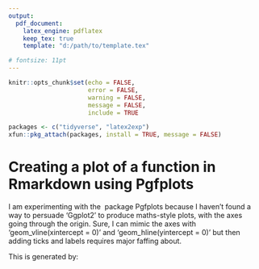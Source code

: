 ---
output:
  pdf_document:
    latex_engine: pdflatex
    keep_tex: true
    template: "d:/path/to/template.tex"

# fontsize: 11pt
---

```{r all_chunks, include=FALSE}
knitr::opts_chunk$set(echo = FALSE, 
                      error = FALSE, 
                      warning = FALSE, 
                      message = FALSE, 
                      include = TRUE
```

```{r label = "load-pkgs"}
packages <- c("tidyverse", "latex2exp")
xfun::pkg_attach(packages, install = TRUE, message = FALSE)
```
\pagestyle{empty}
# Creating a plot of a function in Rmarkdown using Pgfplots

I am experimenting with the \LaTeX\ package Pgfplots because I haven't found a way to persuade 'Ggplot2' to produce maths-style plots, with the axes going through the origin. Sure, I can mimic the axes with 'geom_vline(xintercept = 0)' and 'geom_hline(yintercept = 0)' but then adding ticks and labels requires major faffing about.

\begin{tikzpicture}
  \begin{axis}[
          width = 10cm, 
          title style = { at = {(axis description cs: 0, 1)}, 
                          yshift = 5mm, 
                          font = \small, 
                          }, 
          title = An example plot, 
          axis lines = middle, 
          enlargelimits = true, 
          axis line style = {thick, black}, 
          xlabel = $x$, 
          ylabel = {$f(x)$}, 
          label style = {font = \small, }, 
          xlabel style = {anchor = west, }, 
          ylabel style = {anchor = south, }, 
          tick style = {thick, black}, 
          tick label style = {font = \tiny}, 
          xtick = {-4,...,4}, 
          tick align = outside, 
          major tick length = {0.6mm}, 
          ]
  \addplot[
          domain = -3.75:3.75, 
          samples = 200, 
          smooth, red, 
          ]
          {(1/4)*x^3};
  \addplot[
          domain = -3.25:3, 
          samples = 200, 
          smooth, blue, 
          ]
          {x^2 + 2*x + 1};
  \end{axis}
\end{tikzpicture}

This is generated by:

\begin{verbatim}
\begin{tikzpicture}
  \begin{axis}[
          width = 10cm, 
          title style = { at = {(axis description cs: 0, 1)}, 
                          yshift = 5mm, 
                          font = \small, 
                          }, 
          title = An example plot, 
          axis lines = middle, 
          enlargelimits = true, 
          axis line style = {thick, black}, 
          xlabel = $x$, 
          ylabel = {$f(x)$}, 
          label style = {font = \small, }, 
          xlabel style = {anchor = west, }, 
          ylabel style = {anchor = south, }, 
          tick style = {thick, black}, 
          tick label style = {font = \tiny}, 
          xtick = {-4,...,4}, 
          tick align = outside, 
          major tick length = {0.6mm}, 
          ]
  \addplot[domain = -3.75:3.75, samples = 200, smooth, red, ]
          {(1/4)*x^3};
  \addplot[domain = -3.25:3, samples = 200, smooth, blue, ]
          {x^2 + 2*x + 1};
  \end{axis}
\end{tikzpicture}
\end{verbatim}

